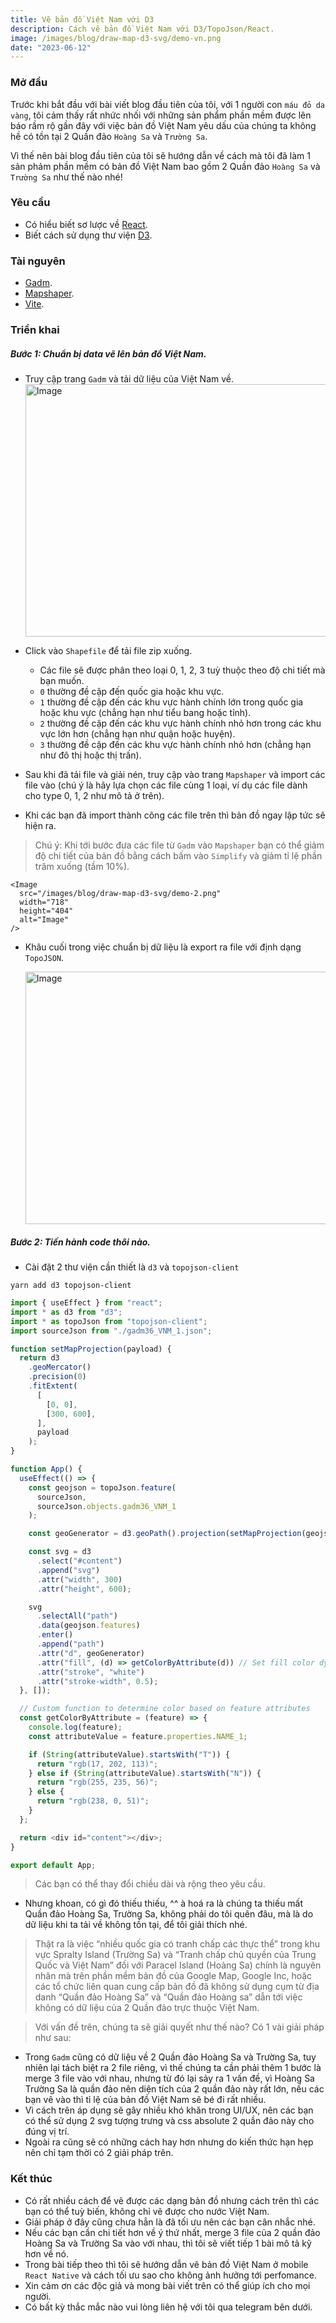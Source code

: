 ```yaml
---
title: Vẽ bản đồ Việt Nam với D3
description: Cách vẽ bản đồ Việt Nam với D3/TopoJson/React.
image: /images/blog/draw-map-d3-svg/demo-vn.png
date: "2023-06-12"
---
```


### Mở đầu

Trước khi bắt đầu với bài viết blog đầu tiên của tôi, với 1 người con `máu đỏ da vàng`, tôi cảm thấy rất nhức nhối với những sản phẩm phần mềm được lên báo rầm rộ gần đây với việc bản đồ Việt Nam yêu dấu của chúng ta không hề có tồn tại 2 Quần đảo `Hoàng Sa` và `Trường Sa`. 

Vì thế nên bài blog đầu tiên của tôi sẽ hướng dẫn về cách mà tôi đã làm 1 sản phảm phần mềm có bản đồ Việt Nam bao gồm 2 Quần đảo `Hoàng Sa` và `Trường Sa` như thế nào nhé!


### Yêu cầu

- Có hiểu biết sơ lược về [React](https://react.dev/).
- Biết cách sử dụng thư viện [D3](https://d3js.org/).

### Tài nguyên

- [Gadm](https://gadm.org/download_country_v3.html).
- [Mapshaper](https://mapshaper.org/).
- [Vite](https://vitejs.dev/).



### Triển khai


##### Bước 1: Chuẩn bị data vẽ lên bản đồ Việt Nam.

- Truy cập trang `Gadm` và tải dữ liệu của Việt Nam về.
    <Image
      src="/images/blog/draw-map-d3-svg/demo-1.png"
      width="718"
      height="404"
      alt="Image"
    />
- Click vào `Shapefile` để tải file zip xuống.
  - Các file sẽ được phân theo loại 0, 1, 2, 3 tuỳ thuộc theo độ chi tiết mà bạn muốn.
  - `0` thường đề cập đến quốc gia hoặc khu vực.
  - `1` thường đề cập đến các khu vực hành chính lớn trong quốc gia hoặc khu vực (chẳng hạn như tiểu bang hoặc tỉnh).
  - `2` thường đề cập đến các khu vực hành chính nhỏ hơn trong các khu vực lớn hơn (chẳng hạn như quận hoặc huyện).
  - `3` thường đề cập đến các khu vực hành chính nhỏ hơn (chẳng hạn như đô thị hoặc thị trấn).

- Sau khi đã tải file và giải nén, truy cập vào trang `Mapshaper` và import các file vào (chú ý là hãy lựa chọn các file cùng 1 loại, ví dụ các file dành cho type 0, 1, 2 như mô tả ở trên).
- Khi các bạn đã import thành công các file trên thì bản đồ ngay lập tức sẽ hiện ra.

> Chú ý: Khi tới bước đưa các file từ `Gadm` vào `Mapshaper` bạn có thể giảm độ chi tiết của bản đồ bằng cách bấm vào `Simplify` và giảm tỉ lệ phần trăm xuống (tầm 10%).


    <Image
      src="/images/blog/draw-map-d3-svg/demo-2.png"
      width="718"
      height="404"
      alt="Image"
    />

- Khâu cuối trong việc chuẩn bị dữ liệu là export ra file với định dạng `TopoJSON`.

    <Image
      src="/images/blog/draw-map-d3-svg/demo-3.png"
      width="718"
      height="404"
      alt="Image"
    />

##### Bước 2: Tiến hành code thôi nào.

- Cài đặt 2 thư viện cần thiết là `d3` và `topojson-client`

`
yarn add d3 topojson-client
`


```js
import { useEffect } from "react";
import * as d3 from "d3";
import * as topoJson from "topojson-client";
import sourceJson from "./gadm36_VNM_1.json";

function setMapProjection(payload) {
  return d3
    .geoMercator()
    .precision(0)
    .fitExtent(
      [
        [0, 0],
        [300, 600],
      ],
      payload
    );
}

function App() {
  useEffect(() => {
    const geojson = topoJson.feature(
      sourceJson,
      sourceJson.objects.gadm36_VNM_1
    );

    const geoGenerator = d3.geoPath().projection(setMapProjection(geojson));

    const svg = d3
      .select("#content")
      .append("svg")
      .attr("width", 300)
      .attr("height", 600);

    svg
      .selectAll("path")
      .data(geojson.features)
      .enter()
      .append("path")
      .attr("d", geoGenerator)
      .attr("fill", (d) => getColorByAttribute(d)) // Set fill color dynamically
      .attr("stroke", "white")
      .attr("stroke-width", 0.5);
  }, []);

  // Custom function to determine color based on feature attributes
  const getColorByAttribute = (feature) => {
    console.log(feature);
    const attributeValue = feature.properties.NAME_1;

    if (String(attributeValue).startsWith("T")) {
      return "rgb(17, 202, 113)";
    } else if (String(attributeValue).startsWith("N")) {
      return "rgb(255, 235, 56)";
    } else {
      return "rgb(238, 0, 51)";
    }
  };

  return <div id="content"></div>;
}

export default App;

```

> Các bạn có thể thay đổi chiều dài và rộng theo yêu cầu.

- Nhưng khoan, có gì đó thiếu thiếu, ^^ à hoá ra là chúng ta thiếu mất Quần đảo Hoàng Sa, Trường Sa, không phải do tôi quên đâu, mà là do dữ liệu khi ta tải về không tồn tại, để tôi giải thích nhé.

> Thật ra là việc “nhiều quốc gia có tranh chấp các thực thể” trong khu vực Spralty Island (Trường Sa) và “Tranh chấp chủ quyền của Trung Quốc và Việt Nam” đối với Paracel Island (Hoàng Sa) chính là nguyên nhân mà trên phần mềm bản đồ của Google Map, Google Inc, hoặc các tổ chức liên quan cung cấp bản đồ đã không sử dụng cụm từ địa danh “Quần đảo Hoàng Sa” và “Quần đảo Hoàng sa” dẫn tới việc không có dữ liệu của 2 Quần đảo trực thuộc Việt Nam.

> Với vấn đề trên, chúng ta sẽ giải quyết như thế nào? Có 1 vài giải pháp như sau:

- Trong `Gadm` cũng có dữ liệu về 2 Quần đảo Hoàng Sa và Trường Sa, tuy nhiên lại tách biệt ra 2 file riêng, vì thế chúng ta cần phải thêm 1 bước là merge 3 file vào với nhau, nhưng từ đó lại sảy ra 1 vấn đề, vì Hoàng Sa Trường Sa là quần đảo nên diện tích của 2 quần đảo này rất lớn, nếu các bạn vẽ vào thì tỉ lệ của bản đồ Việt Nam sẽ bé đi rất nhiều.
- Vì cách trên áp dụng sẽ gây nhiều khó khăn trong UI/UX, nên các bạn có thể sử dụng 2 svg tượng trưng và css absolute 2 quần đảo này cho đúng vị trí.
- Ngoài ra cũng sẽ có những cách hay hơn nhưng do kiến thức hạn hẹp nên chỉ tạm thời có 2 giải pháp trên.


### Kết thúc

- Có rất nhiều cách để vẽ được các dạng bản đồ nhưng cách trên thì các bạn có thể tuỳ biến, không chỉ vẽ được cho nước Việt Nam.
- Giải pháp ở đây cũng chưa hẳn là đã tối ưu nên các bạn cân nhắc nhé.
- Nếu các bạn cần chi tiết hơn về ý thứ nhất, merge 3 file của 2 quần đảo Hoàng Sa và Trường Sa vào với nhau, thì tôi sẽ viết tiếp 1 bài mô tả kỹ hơn về nó.
- Trong bài tiếp theo thì tôi sẽ hướng dẫn vẽ bản đồ Việt Nam ở mobile `React Native` và cách tối ưu sao cho không ảnh hưởng tới perfomance.
- Xin cảm ơn các độc giả và mong bài viết trên có thể giúp ích cho mọi người.
- Có bất kỳ thắc mắc nào vui lòng liên hệ với tôi qua telegram bên dưới.